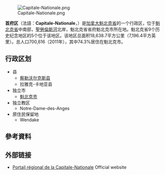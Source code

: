 {{Infobox settlement
<!-- See Template:Infobox settlement for additional fields and descriptions -->
| name                    = 首府區
| native_name             = Capitale-Nationale
| native_name_lang        = <!-- ISO 639-2 code e.g. "fr" for French. If more than one, use {{lang}} instead -->
| settlement_type         = [[魁北克省地区列表|地区]]
| image_skyline           = 
| image_alt               = 
| image_caption           = 
| image_flag              = 
| flag_alt                = 
| image_seal              = 
| seal_alt                = 
| image_shield            = 
| shield_alt              = 
| nickname                = 
| motto                   = 
| image_map               = LocationCapitale-Nationale.png
| map_alt                 = 
| map_caption             = 
| pushpin_map             = 
| pushpin_label_position  = 
| pushpin_map_alt         = 
| pushpin_map_caption     = 
| latd = 47 | latm = 20 | latNS = N
| longd = 71 | longm = 30 | longEW = W
| coordinates_type   = type:adm2nd_dim:200000_region:CA-QC
| coordinates_display  = inline,title
| subdivision_type     = Country
| coor_pinpoint           = 
| coordinates_footnotes   = 
| subdivision_name        = {{flagicon|Canada}} [[Canada|Canada]]
| subdivision_type1       = Province
| subdivision_name1       = {{flagicon|Quebec}} [[Quebec|Quebec]]
| subdivision_type2       = 
| subdivision_name2       = 
| subdivision_type3       = 
| subdivision_name3       = 
| established_title       = 
| established_date        = 
| founder                 = 
| seat_type               = 
| seat                    = 
| parts_type              = [[Regional_county_municipality|Regional County Municipalities (RCM) and Equivalent Territories (ET)]]
| parts_style             = coll
| parts                   = 6 RCM, 1 ET
| p1                      = [[Charlevoix_Regional_County_Municipality|Charlevoix]]
| p2                      = [[Charlevoix-Est_Regional_County_Municipality|Charlevoix-Est]]
| p3                      = [[La_Côte-de-Beaupré_Regional_County_Municipality|La Côte-de-Beaupré]]
| p4                      = [[L'Île-d'Orléans_Regional_County_Municipality|L'Île-d'Orléans]]
| p5                      = [[La_Jacques-Cartier_Regional_County_Municipality|La Jacques-Cartier]]
| p6                      = [[Portneuf_Regional_County_Municipality|Portneuf]]
| p7                      = [[Urban_agglomeration_of_Quebec_City|Agglomeration of Quebec City]] <small>(ET)</small>
| government_footnotes    = 
| leader_party            = 
| leader_title            = 
| leader_name             = 
| area_footnotes          = <ref name="SC2011">{{SCref |unit=er |2420}}</ref>
| area_total_km2          = 
| area_land_km2           = 18,796.86
| area_water_km2          = 
| area_water_percent      = 
| area_note               = 
| elevation_footnotes     = 
| elevation_m             = 
| population_footnotes    = <ref name="SC2011"/>
| population_total        = 700,616
| population_as_of        = [[Canada_2011_Census|2011]]
| population_density_km2  = 37.3
| population_demonym      = 
| population_note         = 
| timezone1               = [[Eastern_Time_Zone|EST]]
| utc_offset1             = -5
| timezone1_DST           = [[Eastern_Time_Zone|EDT]]
| utc_offset1_DST         = -4
| postal_code_type        = Postal code
| postal_code             = [[List_of_G_Postal_Codes_of_Canada|G]]
| area_code_type          = Area code
| area_code               = [[Area_codes_418_and_581|418, 581]]
| iso_code                = 
| website                 = {{URL|www.capitale-nationale.gouv.qc.ca/}}
| footnotes               = <ref name="SC2011"/>
}}

[[File:Capitale-Nationale.png|thumb]]

'''首府区'''（法語：'''Capitale-Nationale'''，{{IPA-fr|kapital nasjɔnal}}）是[[加拿大|加拿大]][[魁北克省|魁北克省]]的一个行政区，位于[[魁北克省|魁北克省]]中南部，[[聖勞倫斯河|聖勞倫斯河]]北岸，魁北克省省府魁北克市所在地。魁北克省9个历史纪念地区的5个位于该地区。该地区总面积18,638.7平方公里（7,196.4平方英里）。总人口700,616（2011年），其中74.3%居住在魁北克市。

== 行政区划 ==
*县
**[[察勒沃尔克斯县|察勒沃尔克斯县]]
** 拉雅克-卡地亚县
*独立市
**[[魁北克市|魁北克市]]
*独立教区
**Notre-Dame-des-Anges
*原住民保留地
**Wendake
==參考資料==
{{reflist}}

==外部链接==
*[https://web.archive.org/web/20050109032518/http://www.capitale-nationale.gouv.qc.ca/ Portail régional de la Capitale-Nationale] Official website
{{魁北克行政区划}}
{{DEFAULTSORT:Capitale-Nationale}}